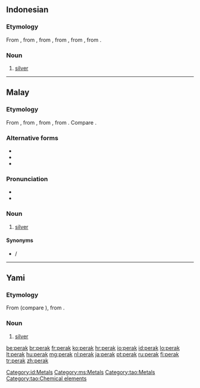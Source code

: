 ==Indonesian==
{{elements|Ag|paladium|Pd|kadmium|Cd|lang=id}}

===Etymology===
From {{etyl|ms|id}} {{term|perak|lang=ms}}, from {{term|pirak|lang=ms}}, from {{etyl|poz-mly-pro|id}} {{recons|pirak|lang=poz-mly-pro}}, from {{etyl|poz-mcm-pro|id}}, from {{etyl|poz-msa-pro|id}}, from {{etyl|poz-sus-pro|id}}.

===Noun===
{{head|id|noun}}

# [[silver]] {{qualifier|metal}}

[[Category:id:Metals]]

----

==Malay==
{{wikipedia|lang=ms}}
{{elements|Ag|paladium|Pd|kadmium|Cd|lang=ms}}

===Etymology===
From {{term|pirak|lang=ms}}, from {{etyl|poz-mly-pro|ms}} {{recons|pirak|lang=poz-mly-pro}}, from {{etyl|poz-mcm-pro|ms}}, from {{etyl|poz-msa-pro|ms}}. Compare {{etyl|tl|-}} {{term|pilak|lang=tl}}.

===Alternative forms===
* {{l|ms|pirak}}
* {{l|ms|Perak}}
* {{l|ms|ڤيرق|sc=Arab}}

===Pronunciation===
* {{IPA|/peraʔ/|lang=ms}}
* {{rhymes|eraʔ|raʔ|aʔ|lang=ms}}

===Noun===
{{head|ms|noun|Jawi spelling|'''{{l|ms|ڤيرق|sc=Arab}}'''}}

# [[silver]] {{gloss|metal}}

====Synonyms====
* {{l|ms|argentum}} / {{l|ms|ارݢينتوم|sc=Arab}}

[[Category:ms:Metals]]

----

==Yami==

===Etymology===
From {{etyl|phi-pro|tao}} (compare {{etyl|tl|-}} {{term|pilak|lang=tl}}), from {{etyl|pqw-pro|tao}}.

===Noun===
{{head|tao|noun}}

# [[silver]] {{gloss|metal}}

[[Category:tao:Metals]]
[[Category:tao:Chemical elements]]

[[be:perak]]
[[br:perak]]
[[fr:perak]]
[[ko:perak]]
[[hr:perak]]
[[io:perak]]
[[id:perak]]
[[lo:perak]]
[[lt:perak]]
[[hu:perak]]
[[mg:perak]]
[[nl:perak]]
[[ja:perak]]
[[pt:perak]]
[[ru:perak]]
[[fi:perak]]
[[tr:perak]]
[[zh:perak]]